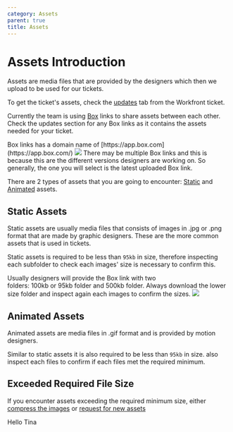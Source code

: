 ```yaml
---
category: Assets
parent: true
title: Assets
---
```


# Assets Introduction

Assets are media files that are provided by the designers which then we upload to be used for our tickets.

To get the ticket's assets, check the [updates](#static-assets) tab from the Workfront ticket.

Currently the team is using [Box](https://www.box.com/) links to share assets between each other. Check the updates section for any Box links as it contains the assets needed for your ticket.

<Admonition type="tip" title="Box Links">
  Box links has a domain name of [https://app.box.com](https://app.box.com/)

  <img className="w-3/4 max-w-md" src="/img/builds/assets/sample-box-links.png" />
</Admonition>

<Admonition type="tip" title="Multiple Box Links">
  There may be multiple Box links and this is because this are the different versions designers are working on. So generally, the one you will select is the latest uploaded Box link.
</Admonition>

There are 2 types of assets that you are going to encounter: [Static](#static-assets) and [Animated](#animated-assets) assets.

## Static Assets

Static assets are usually media files that consists of images in .jpg or .png format that are made by graphic designers. These are the more common assets that is used in tickets.

Static assets is required to be less than `95kb` in size, therefore inspecting each subfolder to check each images' size is necessary to confirm this.

<Admonition type="note" title="Folder To Download">
  Usually designers will provide the Box link with two folders: 100kb or 95kb folder and 500kb folder. Always download the lower size folder and inspect again each images to confirm the sizes.

  <img src="/img/builds/assets/assets-2-folder.png" className="w-full mt-4" />
</Admonition>

## Animated Assets

Animated assets are media files in .gif format and is provided by motion designers.

Similar to static assets it is also required to be less than `95kb` in size. also inspect each files to confirm if each files met the required minimum.

## Exceeded Required File Size

If you encounter assets exceeding the required minimum size, either [compress the images](./assets-request.mdx) or [request for new assets](./assets-request.mdx)

Hello Tina
